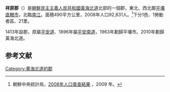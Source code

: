 {{Infobox  Korean settlement
| context = north
| img = 
| hangul = 상원군
| hanja = {{linktext|祥|原|郡}}
| rr=Sangwon-gun
| mr=Sangwŏn-gun
|  pop = 92831
| popyear = 2008
|  divs = 1邑、1勞動者區、21里
| area_km2=490
}}
'''祥原郡'''（{{kor|諺=상원군|漢=祥原郡|羅=Sangwŏn gun|f=y}}）是[[朝鮮民主主義人民共和國|朝鮮民主主義人民共和國]][[黃海北道|黃海北道]]北部的一個郡，東北、西北鄰[[平壤直轄市|平壤直轄市]]，北臨[[南江|南江]]。面積490平方公里，2008年人口92,831人。<ref>朝鮮中央統計局，[http://unstats.un.org/unsd/demographic/sources/census/2010_PHC/North_Korea/Final%20national%20census%20report.pdf 2008年人口普查結果] {{Wayback|url=http://unstats.un.org/unsd/demographic/sources/census/2010_PHC/North_Korea/Final%20national%20census%20report.pdf |date=20110514111837 }}，2009 年。</ref>下分1邑、1勞動者區、21里。

1413年設郡，原屬[[平安道|平安道]]、1896年屬[[平安南道|平安南道]]，1963年劃歸平壤市。2010年劃歸黃海北道。

==参考文献==
<div class="references-small">
<references></references>
</div>

{{黃海北道行政區劃}}

{{DEFAULTSORT:Sangwon-gun}}
[[Category:黄海北道的郡|Category:黄海北道的郡]]